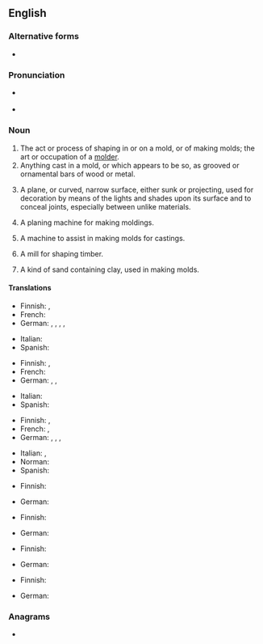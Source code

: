 ==English==

===Alternative forms===
* {{l|en|moulding}} {{qualifier|mainly UK}}

===Pronunciation===
* {{a|UK}} {{IPA|/ˈməʊl.dɪŋ/|lang=en}}
* {{a|US}} {{IPA|/ˈmoʊl.dɪŋ/|lang=en}}

===Noun===
{{en-noun}}

# The act or process of shaping in or on a mold, or of making molds; the art or occupation of a [[molder]].
# Anything cast in a mold, or which appears to be so, as grooved or ornamental bars of wood or metal.
# {{lb|en|architecture}} A plane, or curved, narrow surface, either sunk or projecting, used for decoration by means of the lights and shades upon its surface and to conceal joints, especially between unlike materials.
# {{lb|en|woodwork}} A planing machine for making moldings.
# {{lb|en|founding}} A machine to assist in making molds for castings.
# {{lb|en|milling}} A mill for shaping timber.
# {{lb|en|founding}} A kind of sand containing clay, used in making molds.

====Translations====
{{trans-top|act or process of shaping in a mold}}
* Finnish: {{t+|fi|valaminen}}, {{t+|fi|valu}}
* French: {{t+|fr|moulage|m}}
* German: {{t|de|Abformen|n}}, {{t+|de|Formen|n}}, {{t|de|Formung|f}}, {{t|de|Ausformung|f}}, {{t|de|Formverfahren|n}}
{{trans-mid}}
* Italian: {{t+|it|cimasa|f}}
* Spanish: {{t+|es|moldeado|m}}
{{trans-bottom}}

{{trans-top|anything cast in a mold}}
* Finnish: {{t+|fi|valos}}, {{t+|fi|valu}}
* French: {{t+|fr|moulage|m}}
* German: {{t+|de|Guss|m}}, {{t|de|Spritzling|m}}, {{t|de|Gussstück|n}}
{{trans-mid}}
* Italian: {{t+|it|cimasa|f}}
* Spanish: {{t+|es|moldura|f}}
{{trans-bottom}}

{{trans-top|architecture: narrow decorative surface}}
* Finnish: {{t+|fi|lista}}, {{t|fi|koristelista}}
* French: {{t+|fr|moulure|f}}, {{t+|fr|modénature|f}}
* German: {{t+|de|Leiste|f}}, {{t|de|Profilleiste|f}}, {{t+|de|Profil|n}}, {{t+|de|Zierleiste|f}}
{{trans-mid}}
* Italian: {{t+|it|cimasa|f}}, {{t+|it|modanatura|f}}
* Norman: {{t|nrf|moûleuse|f}}
* Spanish: {{t+|es|moldura|f}}
{{trans-bottom}}

{{trans-top|planing machine}}
* Finnish: {{t|fi|muotohöylä}}
{{trans-mid}}
* German: {{t|de|Profilhobel|m}}
{{trans-bottom}}

{{trans-top|machine to assist in making molds}}
* Finnish: {{t|fi|muottikone}}
{{trans-mid}}
* German: {{t+|de|Formmaschine|f}}
{{trans-bottom}}

{{trans-top|mill for shaping timber}}
* Finnish: {{t|fi|muotojyrsin}}
{{trans-mid}}
* German: {{t|de|Profilfräse|f}}
{{trans-bottom}}

{{trans-top|founding: sand used for making molds}}
* Finnish: {{t|fi|valuhiekka}}
{{trans-mid}}
* German: {{t|de|Formsand|m}}
{{trans-bottom}}

===Anagrams===
* {{anagrams|en|a=dgilmno|Modglin}}